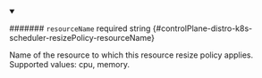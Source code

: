 
<details className="config-field" data-expandable="false" open>
<summary>

####### `resourceName` <span className="config-field-required" data-required="false">required</span> <span className="config-field-type">string</span> <span className="config-field-default"></span> <span className="config-field-enum"></span> {#controlPlane-distro-k8s-scheduler-resizePolicy-resourceName}

Name of the resource to which this resource resize policy applies.
Supported values: cpu, memory.

</summary>



</details>

